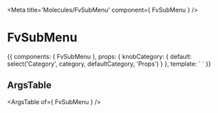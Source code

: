 
<Meta title='Molecules/FvSubMenu' component={ FvSubMenu } />

# FvSubMenu

<Canvas>
  <Story name='Common' height='150px'>
    {{
      components: { FvSubMenu },
      props: {
        knobCategory: {
          default: select('Category', category, defaultCategory, 'Props')
        }
      },
      template: `<FvSubMenu
        :categoryName='knobCategory'
      >
      </FvSubMenu>`
    }}
  </Story>
</Canvas>

## ArgsTable

<ArgsTable of={ FvSubMenu } />
